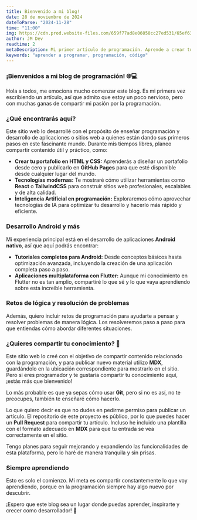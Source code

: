 ```yaml
---
title: Bienvenido a mi blog!
date: 28 de noviembre de 2024
dateToParse: "2024-11-28"
time: "11:00"
img: https://cdn.prod.website-files.com/659f77ad8e06050cc27ed531/65ef63f6bd30ab838939a4ae_Developer%20productivity%20tools%202024.webp
author: JM Dev
readtime: 2
metaDescription: Mi primer artículo de programación. Aprende a crear tu portafolio web, usar tecnologías como React y TailwindCSS, y desarrollar apps Android y Flutter con tutoriales paso a paso.
keywords: "aprender a programar, programación, código"
---
```


### ¡Bienvenidos a mi blog de programación! 🌐💻

Hola a todos, me emociona mucho comenzar este blog. Es mi primera vez escribiendo un artículo, así que admito que estoy un poco nervioso, pero con muchas ganas de compartir mi pasión por la programación.

### ¿Qué encontrarás aquí?

Este sitio web lo desarrollé con el propósito de enseñar programación y desarrollo de aplicaciones o sitios web a quienes están dando sus primeros pasos en este fascinante mundo. Durante mis tiempos libres, planeo compartir contenido útil y práctico, como:

- **Crear tu portafolio en HTML y CSS:** Aprenderás a diseñar un portafolio desde cero y publicarlo en **GitHub Pages** para que esté disponible desde cualquier lugar del mundo.  
- **Tecnologías modernas:** Te mostraré cómo utilizar herramientas como **React** o **TailwindCSS** para construir sitios web profesionales, escalables y de alta calidad.  
- **Inteligencia Artificial en programación:** Exploraremos cómo aprovechar tecnologías de IA para optimizar tu desarrollo y hacerlo más rápido y eficiente.  

### Desarrollo Android y más

Mi experiencia principal está en el desarrollo de aplicaciones **Android nativo**, así que aquí podrás encontrar:

- **Tutoriales completos para Android:** Desde conceptos básicos hasta optimización avanzada, incluyendo la creación de una aplicación completa paso a paso.  
- **Aplicaciones multiplataforma con Flutter:** Aunque mi conocimiento en Flutter no es tan amplio, compartiré lo que sé y lo que vaya aprendiendo sobre esta increíble herramienta.  

### Retos de lógica y resolución de problemas

Además, quiero incluir retos de programación para ayudarte a pensar y resolver problemas de manera lógica. Los resolveremos paso a paso para que entiendas cómo abordar diferentes situaciones.

### ¿Quieres compartir tu conocimiento? 🤝

Este sitio web lo creé con el objetivo de compartir contenido relacionado con la programación, y para publicar nuevo material utilizo **MDX**, guardándolo en la ubicación correspondiente para mostrarlo en el sitio. Pero si eres programador y te gustaría compartir tu conocimiento aquí, ¡estás más que bienvenido!

Lo más probable es que ya sepas cómo usar **Git**, pero si no es así, no te preocupes, también te enseñaré cómo hacerlo. 

Lo que quiero decir es que no dudes en pedirme permiso para publicar un artículo. El repositorio de este proyecto es público, por lo que puedes hacer un **Pull Request** para compartir tu artículo. Incluso he incluido una plantilla con el formato adecuado en **MDX** para que tu entrada se vea correctamente en el sitio.

Tengo planes para seguir mejorando y expandiendo las funcionalidades de esta plataforma, pero lo haré de manera tranquila y sin prisas.


### Siempre aprendiendo

Esto es solo el comienzo. Mi meta es compartir constantemente lo que voy aprendiendo, porque en la programación siempre hay algo nuevo por descubrir.

¡Espero que este blog sea un lugar donde puedas aprender, inspirarte y crecer como desarrollador! 🚀